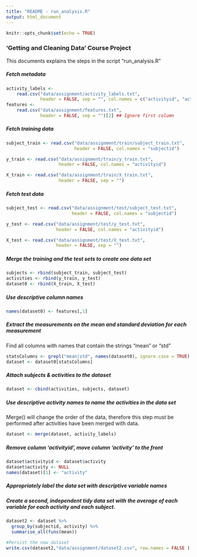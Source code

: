 ```yaml
---
title: "README - run_analysis.R"
output: html_document
---
```


```r
knitr::opts_chunk$set(echo = TRUE)
```

### 'Getting and Cleaning Data' Course Project

This documents explains the steps in the script "run_analysis.R"

##### Fetch metadata
```r
activity_labels <- 
    read.csv("data/assignment/activity_labels.txt", 
             header = FALSE, sep = "", col.names = c("activityid", "activity"))
features <- 
    read.csv("data/assignment/features.txt", 
             header = FALSE, sep = "")[2] ## Ignore first column
```

##### Fetch training data
```r
subject_train <- read.csv("data/assignment/train/subject_train.txt", 
                          header = FALSE, col.names = "subjectid")

y_train <- read.csv("data/assignment/train/y_train.txt", 
                    header = FALSE, col.names = "activityid")

X_train <- read.csv("data/assignment/train/X_train.txt", 
                    header = FALSE, sep = "")
```
##### Fetch test data
```r
subject_test <- read.csv("data/assignment/test/subject_test.txt", 
                         header = FALSE, col.names = "subjectid")

y_test <- read.csv("data/assignment/test/y_test.txt", 
                   header = FALSE, col.names = "activityid")

X_test <- read.csv("data/assignment/test/X_test.txt", 
                   header = FALSE, sep = "")
```
##### Merge the training and the test sets to create one data set
```r
subjects <- rbind(subject_train, subject_test)
activities <- rbind(y_train, y_test)
dataset0 <- rbind(X_train, X_test)
```

##### Use descriptive column names
```r
names(dataset0) <- features[,1]
```

##### Extract the measurements on the mean and standard deviation for each measurement
Find all columns with names that contain the strings "mean" or "std"
```r
statsColumns <- grepl("mean|std", names(dataset0), ignore.case = TRUE)
dataset <- dataset0[statsColumns]
```

##### Attach subjects & activities to the dataset
```r
dataset <- cbind(activities, subjects, dataset)
```

##### Use descriptive activity names to name the activities in the data set
Merge() will change the order of the data, therefore this step must be performed after activities have been merged with data.
```r
dataset <- merge(dataset, activity_labels)
```
  
##### Remove column 'activityid', move column 'activity' to the front
```r
dataset$activityid <- dataset$activity
dataset$activity <- NULL
names(dataset)[1] <- "activity"
```

##### Appropriately label the data set with descriptive variable names


##### Create a second, independent tidy data set with the average of each variable for each activity and each subject.
```r
dataset2 <- dataset %>% 
  group_by(subjectid, activity) %>%
  summarise_all(funs(mean))

#Persist the new dataset
write.csv(dataset2,"data/assignment/dataset2.csv", row.names = FALSE )

```
